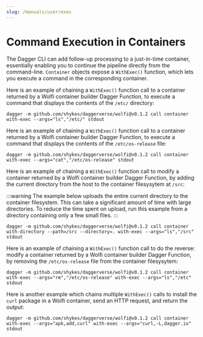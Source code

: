 ```yaml
---
slug: /manuals/user/exec
---
```


# Command Execution in Containers

The Dagger CLI can add follow-up processing to a just-in-time container, essentially enabling you to continue the pipeline directly from the command-line. `Container` objects expose a `WithExec()` function, which lets you execute a command in the corresponding container.

Here is an example of chaining a `WithExec()` function call to a container returned by a Wolfi container builder Dagger Function, to execute a command that displays the contents of the `/etc/` directory:

```shell
dagger -m github.com/shykes/daggerverse/wolfi@v0.1.2 call container with-exec --args="ls","/etc/" stdout
```

Here is an example of chaining a `WithExec()` function call to a container returned by a Wolfi container builder Dagger Function, to execute a command that displays the contents of the `/etc/os-release` file:

```shell
dagger -m github.com/shykes/daggerverse/wolfi@v0.1.2 call container with-exec --args="cat","/etc/os-release" stdout
```

Here is an example of chaining a `WithExec()` function call to modify a container returned by a Wolfi container builder Dagger Function, by adding the current directory from the host to the container filesysytem at `/src`:

:::warning
The example below uploads the entire current directory to the container filesystem. This can take a significant amount of time with large directories. To reduce the time spent on upload, run this example from a directory containing only a few small files.
:::

```shell
dagger -m github.com/shykes/daggerverse/wolfi@v0.1.2 call container with-directory --path=/src --directory=. with-exec --args="ls","/src" stdout
```

Here is an example of chaining a `WithExec()` function call to do the reverse: modify a container returned by a Wolfi container builder Dagger Function, by removing the `/etc/os-release` file from the container filesysytem:

```shell
dagger -m github.com/shykes/daggerverse/wolfi@v0.1.2 call container with-exec --args="rm","/etc/os-release" with-exec --args="ls","/etc" stdout
```

Here is another example which chains multiple `WithExec()` calls to install the `curl` package in a Wolfi container, send an HTTP request, and return the output:

```shell
dagger -m github.com/shykes/daggerverse/wolfi@v0.1.2 call container with-exec --args="apk,add,curl" with-exec --args="curl,-L,dagger.io" stdout
```
